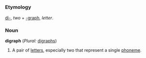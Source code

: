 =={{en}}==
===Etymology===
[[di-]], ''two'' + [[-graph]], ''letter''.
===Noun===
'''digraph''' (''Plural:'' [[digraphs]])

#A pair of [[letter]]s, especially two that represent a single [[phoneme]].